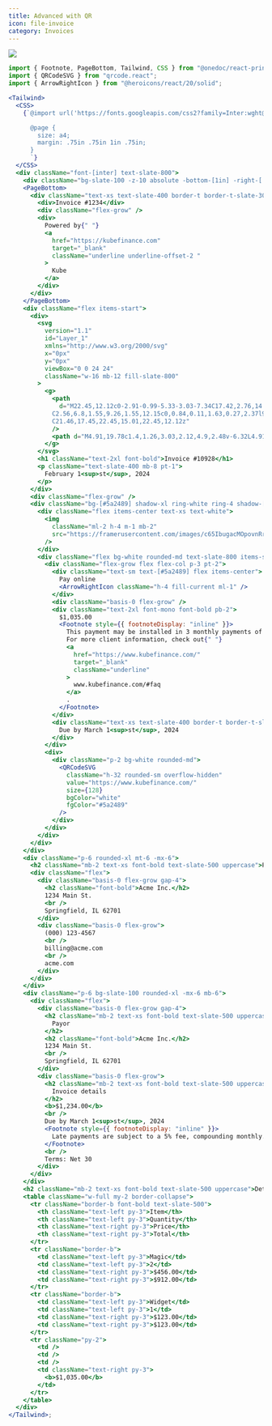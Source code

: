 ```yaml
---
title: Advanced with QR
icon: file-invoice
category: Invoices
---
```


<Frame background="subtle"><img src="../../images/previews/ui-templates-invoice-advanced-4497fe25/document.1.jpg" style={{  width: '100%', height: 'auto', maxHeight: '500px', borderRadius: "0.25rem", overflow: "hidden", border: '1px solid gray' }} /></Frame>

```jsx
import { Footnote, PageBottom, Tailwind, CSS } from "@onedoc/react-print";
import { QRCodeSVG } from "qrcode.react";
import { ArrowRightIcon } from "@heroicons/react/20/solid";

<Tailwind>
  <CSS>
    {`@import url('https://fonts.googleapis.com/css2?family=Inter:wght@400;700&display=swap');

      @page {
        size: a4;
        margin: .75in .75in 1in .75in;
      }
      `}
  </CSS>
  <div className="font-[inter] text-slate-800">
    <div className="bg-slate-100 -z-10 absolute -bottom-[1in] -right-[.75in] -left-[.75in] rounded-t-[.75in] h-[20vh]"></div>
    <PageBottom>
      <div className="text-xs text-slate-400 border-t border-t-slate-300 py-4 mt-4 flex border-b border-b-slate-300">
        <div>Invoice #1234</div>
        <div className="flex-grow" />
        <div>
          Powered by{" "}
          <a
            href="https://kubefinance.com"
            target="_blank"
            className="underline underline-offset-2 "
          >
            Kube
          </a>
        </div>
      </div>
    </PageBottom>
    <div className="flex items-start">
      <div>
        <svg
          version="1.1"
          id="Layer_1"
          xmlns="http://www.w3.org/2000/svg"
          x="0px"
          y="0px"
          viewBox="0 0 24 24"
          className="w-16 mb-12 fill-slate-800"
        >
          <g>
            <path
              d="M22.45,12.12c0-2.91-0.99-5.33-3.03-7.34C17.42,2.76,14.96,1.74,12,1.74c-2.93,0-5.4,1.02-7.43,3.05
            C2.56,6.8,1.55,9.26,1.55,12.15c0,0.84,0.11,1.63,0.27,2.37l9.71-7.65h5.01v14.58c1.06-0.5,2.03-1.13,2.91-1.99
            C21.46,17.45,22.45,15.01,22.45,12.12z"
            />
            <path d="M4.91,19.78c1.4,1.26,3.03,2.12,4.9,2.48v-6.32L4.91,19.78z" />
          </g>
        </svg>
        <h1 className="text-2xl font-bold">Invoice #10928</h1>
        <p className="text-slate-400 mb-8 pt-1">
          February 1<sup>st</sup>, 2024
        </p>
      </div>
      <div className="flex-grow" />
      <div className="bg-[#5a2489] shadow-xl ring-white ring-4 shadow-[#5a2489]/20 text-white p-1  rounded-[0.625rem] w-1/2">
        <div className="flex items-center text-xs text-white">
          <img
            className="ml-2 h-4 m-1 mb-2"
            src="https://framerusercontent.com/images/c65IbugacMOpovnRr8ETn6Pm7Sk.png"
          />
        </div>
        <div className="flex bg-white rounded-md text-slate-800 items-stretch">
          <div className="flex-grow flex flex-col p-3 pt-2">
            <div className="text-sm text-[#5a2489] flex items-center">
              Pay online
              <ArrowRightIcon className="h-4 fill-current ml-1" />
            </div>
            <div className="basis-0 flex-grow" />
            <div className="text-2xl font-mono font-bold pb-2">
              $1,035.00
              <Footnote style={{ footnoteDisplay: "inline" }}>
                This payment may be installed in 3 monthly payments of $345.00.
                For more client information, check out{" "}
                <a
                  href="https://www.kubefinance.com/"
                  target="_blank"
                  className="underline"
                >
                  www.kubefinance.com/#faq
                </a>
                .
              </Footnote>
            </div>
            <div className="text-xs text-slate-400 border-t border-t-slate-200 pt-2">
              Due by March 1<sup>st</sup>, 2024
            </div>
          </div>
          <div>
            <div className="p-2 bg-white rounded-md">
              <QRCodeSVG
                className="h-32 rounded-sm overflow-hidden"
                value="https://www.kubefinance.com/"
                size={128}
                bgColor="white"
                fgColor="#5a2489"
              />
            </div>
          </div>
        </div>
      </div>
    </div>
    <div className="p-6 rounded-xl mt-6 -mx-6">
      <h2 className="mb-2 text-xs font-bold text-slate-500 uppercase">Payee</h2>
      <div className="flex">
        <div className="basis-0 flex-grow gap-4">
          <h2 className="font-bold">Acme Inc.</h2>
          1234 Main St.
          <br />
          Springfield, IL 62701
        </div>
        <div className="basis-0 flex-grow">
          (000) 123-4567
          <br />
          billing@acme.com
          <br />
          acme.com
        </div>
      </div>
    </div>
    <div className="p-6 bg-slate-100 rounded-xl -mx-6 mb-6">
      <div className="flex">
        <div className="basis-0 flex-grow gap-4">
          <h2 className="mb-2 text-xs font-bold text-slate-500 uppercase">
            Payor
          </h2>
          <h2 className="font-bold">Acme Inc.</h2>
          1234 Main St.
          <br />
          Springfield, IL 62701
        </div>
        <div className="basis-0 flex-grow">
          <h2 className="mb-2 text-xs font-bold text-slate-500 uppercase">
            Invoice details
          </h2>
          <b>$1,234.00</b>
          <br />
          Due by March 1<sup>st</sup>, 2024
          <Footnote style={{ footnoteDisplay: "inline" }}>
            Late payments are subject to a 5% fee, compounding monthly.
          </Footnote>
          <br />
          Terms: Net 30
        </div>
      </div>
    </div>
    <h2 className="mb-2 text-xs font-bold text-slate-500 uppercase">Details</h2>
    <table className="w-full my-2 border-collapse">
      <tr className="border-b font-bold text-slate-500">
        <th className="text-left py-3">Item</th>
        <th className="text-left py-3">Quantity</th>
        <th className="text-right py-3">Price</th>
        <th className="text-right py-3">Total</th>
      </tr>
      <tr className="border-b">
        <td className="text-left py-3">Magic</td>
        <td className="text-left py-3">2</td>
        <td className="text-right py-3">$456.00</td>
        <td className="text-right py-3">$912.00</td>
      </tr>
      <tr className="border-b">
        <td className="text-left py-3">Widget</td>
        <td className="text-left py-3">1</td>
        <td className="text-right py-3">$123.00</td>
        <td className="text-right py-3">$123.00</td>
      </tr>
      <tr className="py-2">
        <td />
        <td />
        <td />
        <td className="text-right py-3">
          <b>$1,035.00</b>
        </td>
      </tr>
    </table>
  </div>
</Tailwind>;

```

